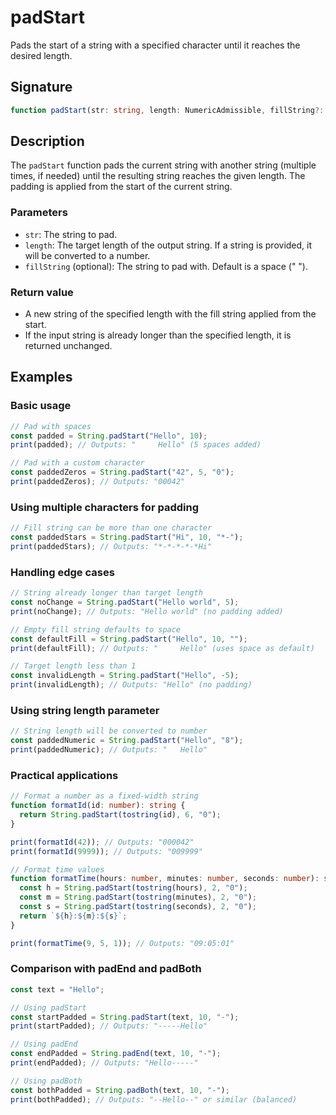 # padStart

Pads the start of a string with a specified character until it reaches the desired length.

## Signature

```ts
function padStart(str: string, length: NumericAdmissible, fillString?: string): string
```

## Description

The `padStart` function pads the current string with another string (multiple times, if needed) until the resulting string reaches the given length. The padding is applied from the start of the current string.

### Parameters
- `str`: The string to pad.
- `length`: The target length of the output string. If a string is provided, it will be converted to a number.
- `fillString` (optional): The string to pad with. Default is a space (" ").

### Return value
- A new string of the specified length with the fill string applied from the start.
- If the input string is already longer than the specified length, it is returned unchanged.

## Examples

### Basic usage

```ts
// Pad with spaces
const padded = String.padStart("Hello", 10);
print(padded); // Outputs: "     Hello" (5 spaces added)

// Pad with a custom character
const paddedZeros = String.padStart("42", 5, "0");
print(paddedZeros); // Outputs: "00042"
```

### Using multiple characters for padding

```ts
// Fill string can be more than one character
const paddedStars = String.padStart("Hi", 10, "*-");
print(paddedStars); // Outputs: "*-*-*-*-*Hi"
```

### Handling edge cases

```ts
// String already longer than target length
const noChange = String.padStart("Hello world", 5);
print(noChange); // Outputs: "Hello world" (no padding added)

// Empty fill string defaults to space
const defaultFill = String.padStart("Hello", 10, "");
print(defaultFill); // Outputs: "     Hello" (uses space as default)

// Target length less than 1
const invalidLength = String.padStart("Hello", -5);
print(invalidLength); // Outputs: "Hello" (no padding)
```

### Using string length parameter

```ts
// String length will be converted to number
const paddedNumeric = String.padStart("Hello", "8");
print(paddedNumeric); // Outputs: "   Hello"
```

### Practical applications

```ts
// Format a number as a fixed-width string
function formatId(id: number): string {
  return String.padStart(tostring(id), 6, "0");
}

print(formatId(42)); // Outputs: "000042"
print(formatId(9999)); // Outputs: "009999"

// Format time values
function formatTime(hours: number, minutes: number, seconds: number): string {
  const h = String.padStart(tostring(hours), 2, "0");
  const m = String.padStart(tostring(minutes), 2, "0");
  const s = String.padStart(tostring(seconds), 2, "0");
  return `${h}:${m}:${s}`;
}

print(formatTime(9, 5, 1)); // Outputs: "09:05:01"
```

### Comparison with padEnd and padBoth

```ts
const text = "Hello";

// Using padStart
const startPadded = String.padStart(text, 10, "-");
print(startPadded); // Outputs: "-----Hello"

// Using padEnd
const endPadded = String.padEnd(text, 10, "-");
print(endPadded); // Outputs: "Hello-----"

// Using padBoth
const bothPadded = String.padBoth(text, 10, "-");
print(bothPadded); // Outputs: "--Hello--" or similar (balanced)
```
